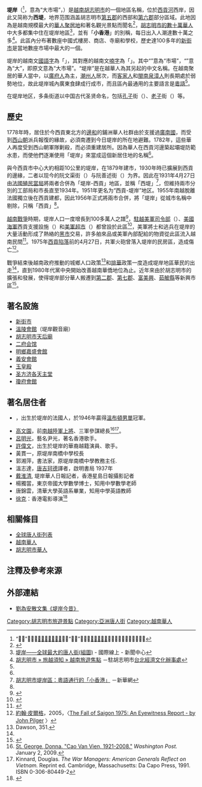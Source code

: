 {{NomText}}
{{Multiple image
|align=right
|direction = vertical
|width = 250
|image1 = HCMC Binh Tay.jpg
|caption1 = [[新街市|新街市]] (𢄂平西)，堤岸主要市集
|image2 = HCMC Quan Am.jpg
|caption2 = [[堤岸觀音廟|堤岸觀音廟]]，一著名華人寺廟
}}
{{Location map |Vietnam Ho Chi Minh City
| width      = 280
| caption    = 堤岸在胡志明市的位置
| label      = 堤岸
| lat        = 10.750710
| long       = 106.659162
}}
'''堤岸'''（{{vie|v='''Chợ Lớn'''|hn=𢄂𡘯、𢄂𢀲}}<ref>“𢄂𡘯”见于《[[南圻六省地舆志|南圻六省地舆志]]》，“𢄂𢀲”见于《[[南國地輿誌|南國地輿誌]]》、《东洋政治》等书。</ref>，意為“大市場”，{{lang-fr|'''Cholon'''}}）是[[越南|越南]][[胡志明市|胡志明市]]的一個地區名稱，位於[[西貢河|西貢河]]西岸，因此又简称为'''西堤'''，地界范围涵盖胡志明市[[胡志明市第五郡|第五郡]]的西部和[[胡志明市第六郡|第六郡]]部分區域。此地因為是越南規模最大的[[唐人街|華人聚居地]]和著名觀光景點而聞名<ref name="vietnam-beauty.com">{{Cite web |url=http://www.vietnam-beauty.com/cities/ho-chi-minh-city/5-ho-chi-minh-city/67-ch-ln-big-market.html |title=Chợ Lớn (Big Market) vietnam-beauty.com |access-date=2013-12-01 |archive-date=2019-11-25 |archive-url=https://web.archive.org/web/20191125043838/http://www.vietnam-beauty.com/cities/ho-chi-minh-city/5-ho-chi-minh-city/67-ch-ln-big-market.html |dead-url=no }}</ref>，[[胡志明市華人|胡志明市的數十萬華人]]中大多都集中住在堤岸地區<ref name="組圖">[http://gb.cri.cn/14404/2007/07/06/2685@1666637.htm 堤岸——全球最大的唐人街(組圖)] {{Wayback|url=http://gb.cri.cn/14404/2007/07/06/2685@1666637.htm |date=20170928055835 }} - 國際線上 - 新聞中心</ref>，並有「'''小香港'''」的別稱，每日出入人潮達數十萬之多<ref>[http://tecohcm.org.vn/tourguide-detail/3/43 胡志明市 » 旅越須知 » 越南旅遊焦點] {{Wayback|url=http://tecohcm.org.vn/tourguide-detail/3/43 |date=20131203051003 }}－駐胡志明市[[台北經濟文化辦事處|台北經濟文化辦事處]]</ref>。此區內分布著數座中國式樓房、商店、寺廟和學校，歷史達100多年的[[新街市|新街市]]是當地數座市場中最大的一個。

堤岸的越南文[[國語字|國語字]]為「{{lang|vi|Chợ Lớn}}」，其對應的越南文[[喃字|喃字]]為「{{lang|vi|𢄂𡘯}}」。其中“{{lang|vi|𢄂（chợ）}}”意為“市場”，“{{lang|vi|𡘯（lớn）}}”意為“大”，即原文意為“大市場”。“堤岸”是在越華人為其另起的中文名稱。在越南聚居的華人當中，以[[廣府人|廣府人]]為主，[[潮州人|潮州人]]居次，而[[客家人|客家人]]和[[閩南人|閩南泉漳人]]則長期處於弱勢地位，故此堤岸城內廣東食肆成行成市，而且區內最通用的主要語言是[[粵語|粵語]]<ref name="組圖"></ref>。

在堤岸地区，多条街道以中国古代圣贤命名，包括[[孔子|孔子]]街（{{vie|v=Đường Khổng Tử|hn=塘孔子|link=no}}）、[[老子|老子]]街（{{vie|v=Đường Lão Tử|hn=塘老子|link=no}}）等。

==歷史==
1778年時，居住於今西貢東北方的[[邊和市|邊和]]的鋪洲華人社群由於支援過[[廣南國|廣南國]]，而受到[[西山朝|西山朝]]派兵報復的緣故，必須南遷到今日堤岸的所在地避難。1782年，這些華人再度受到西山朝軍隊剿殺，而必須重建居所。因為華人在西貢河邊築起壩堤防範水患，而使他們逐漸使用「堤岸」來當成這個新居住地的名稱<ref name="vietnam-beauty.com"></ref>。

與今西貢市中心大約相距10公里的堤岸，在1879年建市，1930年時已擴展到西貢的邊緣，二者以现今的阮文渠街（{{vie|v=Đường Nguyễn Văn Cừ|link=no}}）与阮善述街（{{vie|v=Đường Nguyễn Thiện Thuật|hn=塘阮善述|link=no}}）为界。因此在1931年4月27日由[[法屬印度支那|法國殖民當局]]將兩者合併為「堤岸-西貢」地區，並稱「西堤」<ref name="xinhuanet">[http://news.xinhuanet.com/overseas/2005-04/07/content_2799756.htm 胡志明市堤岸區：粵語通行的「小香港」] {{Wayback|url=http://news.xinhuanet.com/overseas/2005-04/07/content_2799756.htm |date=20170109084503 }}－新華網</ref>，但維持兩市分別的工部局和市長直至1934年。1951年更名为“西貢-堤岸”地区。1955年南越脫離法國獨立後在西貢建都，因此1956年正式將兩市合併，將「堤岸」從城市名稱中剔除，只稱「西貢」<ref name="vietnam-beauty.com"></ref>。

[[越南戰爭|越南戰爭]]時期，堤岸人口一度增長到100多萬人之譜<ref name="thonhonschool">{{Cite web |url=http://thonhonschool.com/Travel_Cholon%20page.htm |title=憶昔日西貢華人區－堤岸今與昔 |access-date=2013-12-01 |archive-date=2019-11-27 |archive-url=https://web.archive.org/web/20191127055948/http://thonhonschool.com/Travel_Cholon%20page.htm |dead-url=no }}</ref>，[[駐越美軍司令部|駐越美軍司令部]]（{{lang|en|MACV}}）、[[美國海軍|美國海軍]]西貢支援設施（{{lang|en|Headquarters Support Activity Saigon}}）和[[美軍超市|美軍超市]]（{{lang|en|Commissary}}）都曾設於此區<ref>{{Cite web |url=http://vietnamwarclerksdiary.blogspot.tw/2011/01/diary-entry-6-saigon-friday-11-june.html |title=A Vietnam War Clerk's Diary: Diary Entry 6: Saigon, Friday, 11 June 1965 |access-date=2013-12-01 |archive-date=2013-12-03 |archive-url=https://web.archive.org/web/20131203031024/http://vietnamwarclerksdiary.blogspot.tw/2011/01/diary-entry-6-saigon-friday-11-june.html |dead-url=no }}</ref>，美軍將士和逃兵在堤岸的大量活動形成了熱絡的[[黑市|黑市]]交易，許多舶來品或美軍內部配給的物資從此區流入越南民間<ref>{{Cite web |url=http://vietnamwarclerksdiary.blogspot.tw/2011/02/from-editor-navy-exchange-hair-spray.html |title=A Vietnam War Clerk's Diary: From The Editor: The Navy Exchange, Hair Spray, HSAS, and Corruption |access-date=2013-12-01 |archive-date=2016-03-04 |archive-url=https://web.archive.org/web/20160304100203/http://vietnamwarclerksdiary.blogspot.tw/2011/02/from-editor-navy-exchange-hair-spray.html |dead-url=no }}</ref>。1975年[[西貢陷落|西貢陷落]]前的4月27日，共軍火砲曾落入堤岸的民房區，造成傷亡<ref name="Pilger">[[約翰·皮爾格|約翰·皮爾格]]，2005，〈[http://www.antiwar.com/orig/pilger.php?articleid=5579 The Fall of Saigon 1975: An Eyewitness Report - by John Pilger] {{Wayback|url=http://www.antiwar.com/orig/pilger.php?articleid=5579 |date=20131203023207 }}〉</ref>。

戰爭結束後越南政府推動的城鄉人口政策<ref name=autogenerated2>Dawson, 351.</ref>和[[排華|排華]]政策一度造成堤岸地區華民的出走<ref name="thonhonschool"></ref>，直到1980年代黨中央開始改善越南華僑地位為止。近年來由於胡志明市的擴張和發展，使得堤岸部分華人搬遷到[[胡志明市第二郡|第二郡]]、[[胡志明市第七郡|第七郡]]、[[富美興都市區|富美興]]、[[茹𦨭縣|茹𦨭縣]]等新興市區<ref>{{Cite web |url=http://www.fengtipoeticclub.com/book/ChoLon/ch58.html |title=劉為安散文集《堤岸今昔》 （十三）今日的堤岸 |access-date=2013-12-01 |archive-date=2017-03-01 |archive-url=https://web.archive.org/web/20170301125457/http://www.fengtipoeticclub.com/book/ChoLon/ch58.html |dead-url=no }}</ref>。

==著名設施==
*[[新街市|新街市]]
*[[溫陵會館|溫陵會館]]（堤岸觀音廟）
*[[胡志明市天后廟|胡志明市天后廟]]
*[[二府会馆|二府会馆]]
*[[明鄉嘉盛會館|明鄉嘉盛會館]]
*[[義安會館|義安會館]]
*[[玉皇殿|玉皇殿]]
*[[圣方济各天主堂_(胡志明市)|圣方济各天主堂]]
*[[瓊府會館|瓊府會館]]

==著名居住者==
*{{Link-en|伊馮·佩特拉|Yvon Petra}}，出生於堤岸的法國人，於1946年贏得[[溫布頓網球錦標賽|溫布頓男單]]冠軍。
*[[高文園|高文園]]，前[[南越陸軍|南越陸軍]][[上將|上將]]、三軍參謀總長<ref name="StGeorge">[http://www.washingtonpost.com/wp-dyn/content/article/2009/01/02/AR2009010200923.html St. George, Donna. "Cao Van Vien, 1921-2008."] {{Wayback|url=http://www.washingtonpost.com/wp-dyn/content/article/2009/01/02/AR2009010200923.html |date=20210211000845 }} ''Washington Post.'' January 2, 2009.</ref><ref name="Kinnard">Kinnard, Douglas. ''The War Managers: American Generals Reflect on Vietnam.'' Reprint ed. Cambridge, Massachusetts: Da Capo Press, 1991. ISBN 0-306-80449-2</ref>。
*[[尹光|呂明光]]，藝名尹光，著名香港歌手。
*[[許偉文|許偉文]]，出生於堤岸的華裔越籍演員、歌手。
*黃貫一，原堤岸南橋中學校長
*郭湘萍，書法家，原堤岸南橋中學教務主任.
*溫志達，[[唐吉珂德|唐吉珂德]]譯者，啟明書局 1937年
*[[戴淮清|戴淮清]], 堤岸華人日報記者，香港星島日報攝影記者
*楊獨當，東京帝國大學數學博士，知用中學數學老師
*唐錦雲，清華大學英語系畢業，知用中學英語教師
*[[徐克|徐克]]：香港電影導演<ref>{{cite web |url=http://hokongsai.com/movie02/20200929_Tsui/20200929_Tsui_01.html |title=第一類型危險！徐克 |last= |first= |date=2020-09-30 |website= |publisher=何江西 |access-date=2021-03-01 |quote= |archive-date=2020-10-27 |archive-url=https://web.archive.org/web/20201027204739/http://hokongsai.com/movie02/20200929_Tsui/20200929_Tsui_01.html |dead-url=no }}</ref>

==相關條目==
{{commons category|Chinatown, Ho Chi Minh City}}
*[[唐人街列表|全球唐人街列表]]
*[[越南華人|越南華人]]
*[[胡志明市華人|胡志明市華人]]

==注釋及參考來源==
{{reflist}}

==外部連結==
*[http://www.fengtipoeticclub.com/book/ChoLon/menu.html 劉為安散文集《堤岸今昔》]{{Wayback|url=http://www.fengtipoeticclub.com/book/ChoLon/menu.html |date=20190510061859 }}

{{唐人街}}
{{Authority control}}
{{coord|10.749|N|106.65|E|source:frwiki_region:VN_type:city|format=dms|display=title}}

[[Category:胡志明市旅遊景點|Category:胡志明市旅遊景點]]
[[Category:亞洲唐人街|Category:亞洲唐人街]]
[[Category:越南華人|Category:越南華人]]